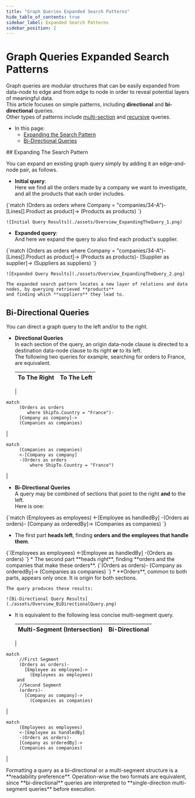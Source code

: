 ```yaml
---
title: "Graph Queries Expanded Search Patterns"
hide_table_of_contents: true
sidebar_label: Expanded Search Patterns
sidebar_position: 2
---
```



# Graph Queries Expanded Search Patterns  
<Admonition type="note" title="Note">

Graph queries are modular structures that can be easily expanded from data-node to 
edge and from edge to node in order to reveal potential layers of meaningful data.  
This article focuses on simple patterns, including **directional** and **bi-directional** queries.  
Other types of patterns include 
[multi-section](../../../indexes/querying/graph/graph-queries-multi-section.mdx) 
and [recursive](../../../indexes/querying/graph/graph-queries-recursive.mdx) 
queries.  

* In this page:  
   * [Expanding the Search Pattern](../../../indexes/querying/graph/graph-queries-expanded-search-patterns.mdx#expanding-the-search-pattern)  
   * [Bi-Directional Queries](../../../indexes/querying/graph/graph-queries-expanded-search-patterns.mdx#bi-directional-queries)  
   
</Admonition>
## Expanding The Search Pattern

You can expand an existing graph query simply by adding it an edge-and-node pair, as follows.  

* **Initial query**:  
  Here we find all the orders made by a company we want to investigate, and all the products that each order includes.  
<TabItem value="json" label="json">
<CodeBlock language="json">
{`match
    (Orders as orders 
       where Company = "companies/34-A")-
    [Lines[].Product as product]->
    (Products as products)
`}
</CodeBlock>
</TabItem>

    ![Initial Query Results](./assets/Overview_ExpandingTheQuery_1.png)

* **Expanded query**:  
  And here we expand the query to also find each product's supplier.  
<TabItem value="json" label="json">
<CodeBlock language="json">
{`match
    (Orders as orders 
       where Company = "companies/34-A")-
    [Lines[].Product as product]->
    (Products as products)-
    [Supplier as supplier]->
    (Suppliers as suppliers)
`}
</CodeBlock>
</TabItem>

    ![Expanded Query Results](./assets/Overview_ExpandingTheQuery_2.png)

    The expanded search pattern locates a new layer of relations and data nodes, by querying retrieved **products** 
    and finding which **suppliers** they lead to.  



## Bi-Directional Queries
You can direct a graph query to the left and/or to the right.  

* **Directional Queries**  
  In each section of the query, an origin data-node clause is directed to a destination 
  data-node clause to its right **or** to its left.  
  The following two queries for example, searching for orders to France, are equivalent.  

    | To The Right | To The Left |
    | --- | --- |
    |
```
match
     (Orders as orders 
        where ShipTo.Country = "France")-
     [Company as company]->
     (Companies as companies)
 ```
|
```
match 
     (Companies as companies)
     <-[Company as company]
     -(Orders as orders 
         where ShipTo.Country = "France") 
```
|

* **Bi-Directional Queries**  
  A query may be combined of sections that point to the right **and** to the left.  
  Here is one:
<TabItem value="json" label="json">
<CodeBlock language="json">
{`match 
     (Employees as employees)
     <-[Employee as handledBy]
     -(Orders as orders)-
     [Company as orderedBy]->
     (Companies as companies)
`}
</CodeBlock>
</TabItem>  

   * The first part **heads left**, finding **orders and the employees that handle them**.  
<TabItem value="json" label="json">
<CodeBlock language="json">
{`(Employees as employees)
<-[Employee as handledBy]
-(Orders as orders)
`}
</CodeBlock>
</TabItem>  
   * The second part **heads right**, finding **orders and the companies that make these orders**.  
<TabItem value="json" label="json">
<CodeBlock language="json">
{`(Orders as orders)-
[Company as orderedBy]->
(Companies as companies)
`}
</CodeBlock>
</TabItem>  
   * **Orders**, common to both parts, appears only once.  
     It is origin for both sections.  

    The query produces these results:  

    ![Bi-Directional Query Results](./assets/Overview_BiDirectionalQuery.png)

* It is equivalent to the following less concise multi-segment query.  
  
    | Multi-Segment (Intersection) | Bi-Directional |
    | --- | --- |
    |
```
match 
     //First Segment
     (Orders as orders)- 
       [Employee as employee]-> 
         (Employees as employees)
    and
     //Second Segment
     (orders)- 
       [Company as company]-> 
         (Companies as companies)
```
|
```
match 
     (Employees as employees)
     <-[Employee as handledBy]
     -(Orders as orders)-
     [Company as orderedBy]->
     (Companies as companies)
```
|

   <Admonition type="info" title="Info">
   Formatting a query as a bi-directional or a multi-segment structure 
   is a **readability preference**.  
   Operation-wise the two formats are equivalent, since **bi-directional** queries 
   are interpreted to **single-direction multi-segment queries** before execution.  
   </Admonition>



